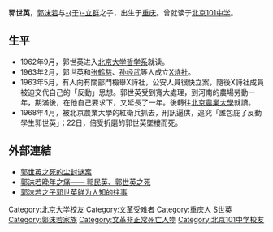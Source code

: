 {{expand|time=2011-09-01T05:15:49+00:00}}
'''郭世英'''{{BD|1942年||1968年||catIdx=G}}，[[郭沫若|郭沫若]]与[[于立群|-{于}-立群]]之子，出生于[[重庆|重庆]]。曾就读于[[北京101中学|北京101中学]]。
==生平==
*1962年9月，郭世英进入[[北京大学|北京大学]][[北京大学哲学系|哲学系]]就读。
*1963年2月，郭世英和[[张鹤慈|张鹤慈]]、[[孙经武|孙经武]]等人成立[[X诗社|X诗社]]。
*1963年5月，有人向有關部門檢舉X詩社，公安人員很快立案，隨後X詩社成員被迫交代自己的「反動」思想。郭世英受到寬大處理，到河南的農場勞動一年，期滿後，在他自己要求下，又延長了一年。後轉往[[中國農業大學|北京農業大學]]就讀。
*1968年4月，被北京農業大學的紅衛兵抓去，刑訊逼供，追究「誰包庇了反動學生郭世英」；22日，倍受折磨的郭世英墜樓而死。

==外部連結==
* [http://www.gmw.cn/content/2004-10/24/content_102499.htm 郭世英之死的尘封谜案] {{Wayback|url=http://www.gmw.cn/content/2004-10/24/content_102499.htm |date=20070314211833 }} 
* [https://web.archive.org/web/20090225121259/http://www.ce.cn/xwzx/xwrwzhk/peoplemore/200510/12/t20051012_4909103.shtml 郭沫若晚年之痛—— 郭民英、郭世英之死]
* [http://www.gmw.cn/content/2009-07/22/content_951188.htm 郭沫若之子郭世英鲜为人知的往事]

{{中国人物小作品}}
{{郭沫若家系}}
{{DEFAULTSORT:Guo郭}}
[[Category:北京大学校友|Category:北京大学校友]]
[[Category:文革受难者|Category:文革受难者]]
[[Category:重庆人|Category:重庆人]]
[[Category:郭姓|S世英]]
[[Category:郭沫若家族|Category:郭沫若家族]]
[[Category:文革非正常死亡人物|Category:文革非正常死亡人物]]
[[Category:北京101中学校友|Category:北京101中学校友]]